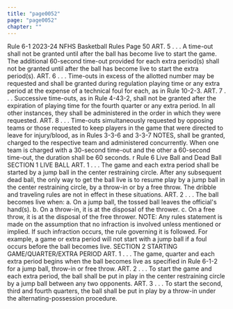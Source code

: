 ```yaml
---
title: "page0052"
page: "page0052"
chapter: ""
---
```


Rule 6-1 2023-24 NFHS Basketball Rules Page 50 ART. 5 . . . A time-out shall not be granted until after the ball has become live to start the game. The additional 60-second time-out provided for each extra period(s) shall not be granted until after the ball has become live to start the extra period(s). ART. 6 . . . Time-outs in excess of the allotted number may be requested and shall be granted during regulation playing time or any extra period at the expense of a technical foul for each, as in Rule 10-2-3. ART. 7 . . . Successive time-outs, as in Rule 4-43-2, shall not be granted after the expiration of playing time for the fourth quarter or any extra period. In all other instances, they shall be administered in the order in which they were requested. ART. 8 . . . Time-outs simultaneously requested by opposing teams or those requested to keep players in the game that were directed to leave for injury/blood, as in Rules 3-3-6 and 3-3-7 NOTES, shall be granted, charged to the respective team and administered concurrently. When one team is charged with a 30-second time-out and the other a 60-second time-out, the duration shall be 60 seconds. r Rule 6 Live Ball and Dead Ball SECTION 1 LIVE BALL ART. 1 . . . The game and each extra period shall be started by a jump ball in the center restraining circle. After any subsequent dead ball, the only way to get the ball live is to resume play by a jump ball in the center restraining circle, by a throw-in or by a free throw. The dribble and traveling rules are not in effect in these situations. ART. 2 . . . The ball becomes live when: a. On a jump ball, the tossed ball leaves the official's hand(s). b. On a throw-in, it is at the disposal of the thrower. c. On a free throw, it is at the disposal of the free thrower. NOTE: Any rules statement is made on the assumption that no infraction is involved unless mentioned or implied. If such infraction occurs, the rule governing it is followed. For example, a game or extra period will not start with a jump ball if a foul occurs before the ball becomes live. SECTION 2 STARTING GAME/QUARTER/EXTRA PERIOD ART. 1 . . . The game, quarter and each extra period begins when the ball becomes live as specified in Rule 6-1-2 for a jump ball, throw-in or free throw. ART. 2 . . . To start the game and each extra period, the ball shall be put in play in the center restraining circle by a jump ball between any two opponents. ART. 3 . . . To start the second, third and fourth quarters, the ball shall be put in play by a throw-in under the alternating-possession procedure.
